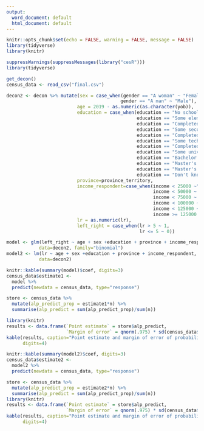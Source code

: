 ---
output:
  word_document: default
  html_document: default
---


```{r setup, include=FALSE}
knitr::opts_chunk$set(echo = FALSE, warning = FALSE, message = FALSE)
library(tidyverse)
library(knitr)
```


```{r}
suppressWarnings(suppressMessages(library("cesR")))
library(tidyverse)
```


```{r}
get_decon()
census_data <- read_csv("final.csv")

decon2 <- decon %>% mutate(sex = case_when(gender == "A woman" ~ "Female",
                                          gender == "A man" ~ "Male"),
                          age = 2019 - as.numeric(as.character(yob)),
                          education = case_when(education == "No schooling" ~ 0,
                                                education == "Some elementary school" ~ 0,
                                                education == "Completed elementary school" ~ 0,
                                                education == "Some secondary/ high school" ~ 0,
                                                education == "Completed secondary/ high school" ~ 1,
                                                education == "Some technical, community college, CEGEP, College Classique" ~ 2,
                                                education == "Completed technical, community college, CEGEP, College Classique" ~ 2,
                                                education == "Some university" ~ 2,
                                                education == "Bachelor's degree" ~ 3,
                                                education == "Master's degree" ~ 4,
                                                education == "Master's degree" ~ 4,
                                                education == "Don't know/ Prefer not to answer" ~ 5),
                          province=province_territory,
                          income_respondent=case_when(income < 25000 ~"Less than $25,000",
                                                      income < 50000 ~ "$25,000 to $49,999",
                                                      income < 75000 ~ "$50,000 to $74,999",
                                                      income < 100000 ~ "$75,000 to $99,999",
                                                      income < 125000 ~ "$100,000 to $ 124,999",
                                                      income >= 125000 ~ "$125,000 and more"),
                          lr = as.numeric(lr),
                          left_right = case_when(lr > 5 ~ 1,
                                                 lr <= 5 ~ 0)) 

```



```{r}
model <- glm(left_right ~ age + sex +education + province + income_respondent, 
            data=decon2, family="binomial")
model2 <- lm(lr ~ age + sex +education + province + income_respondent, 
            data=decon2)
```



```{r tab1}
knitr::kable(summary(model)$coef, digits=3)
census_data$estimate1 <-
  model %>%
  predict(newdata = census_data, type="response")

store <- census_data %>%
  mutate(alp_predict_prop = estimate1*n) %>%
  summarise(alp_predict = sum(alp_predict_prop)/sum(n))

library(knitr)
results <- data.frame(`Point estimate` = store$alp_predict,
                      `Margin of error` = qnorm(.975) * sd(census_data$estimate1))
kable(results, caption="Point estimate and margin of error of probabiliy of voted for Liberal Party",
      digits=4)
```


```{r tab2}
knitr::kable(summary(model2)$coef, digits=3)
census_data$estimate2 <-
  model2 %>%
  predict(newdata = census_data, type="response")

store <- census_data %>%
  mutate(alp_predict_prop = estimate2*n) %>%
  summarise(alp_predict = sum(alp_predict_prop)/sum(n))
library(knitr)
results <- data.frame(`Point estimate` = store$alp_predict,
                      `Margin of error` = qnorm(.975) * sd(census_data$estimate2))
kable(results, caption="Point estimate and margin of error of probabiliy of voted for Conservative Party",
      digits=4)
```





